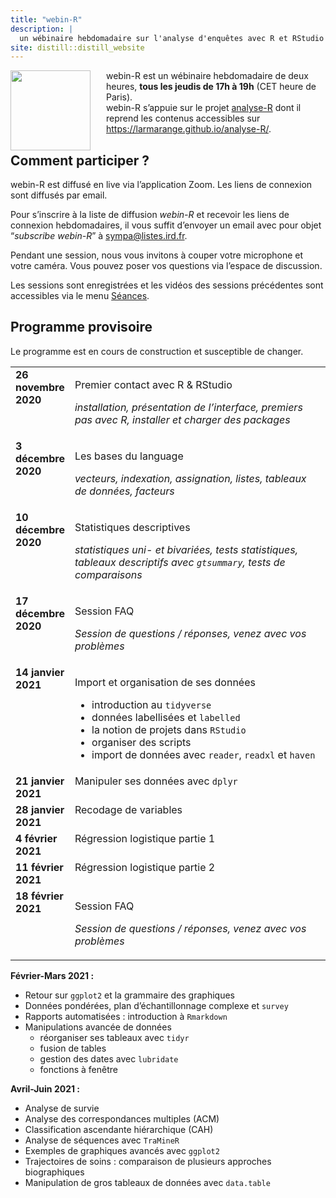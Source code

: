 ```yaml
---
title: "webin-R"
description: |
  un wébinaire hebdomadaire sur l'analyse d'enquêtes avec R et RStudio
site: distill::distill_website
---
```


![](images/webin-R.png){style="width: 128px; float:left; margin-right: 25px;"}
webin-R est un wébinaire hebdomadaire de deux heures, **tous les jeudis de 17h à 19h** (CET heure de Paris).<br />
webin-R s'appuie sur le projet [analyse-R](https://larmarange.github.io/analyse-R/) dont il reprend les contenus accessibles sur <https://larmarange.github.io/analyse-R/>.

## Comment participer ?

webin-R est diffusé en live via l'application Zoom. Les liens de connexion sont diffusés par email.

Pour s'inscrire à la liste de diffusion *webin-R* et recevoir les liens de connexion hebdomadaires, il vous suffit d'envoyer un email avec pour objet <q>*subscribe webin-R*</q> à [sympa\@listes.ird.fr](mailto:sympa@listes.ird.fr?subject=subscribe%20webin-R).

Pendant une session, nous vous invitons à couper votre microphone et votre caméra. Vous pouvez poser vos questions via l'espace de discussion.

Les sessions sont enregistrées et les vidéos des sessions précédentes sont accessibles via le menu [Séances](seances.html).

## Programme provisoire

Le programme est en cours de construction et susceptible de changer.

```{=html}
<style>
  td {vertical-align: top;}
</style>
```
+----------------------+--------------------------------------------------------------------------------------------------------------------+
| **26 novembre 2020** | Premier contact avec R & RStudio                                                                                   |
|                      |                                                                                                                    |
|                      | *installation, présentation de l'interface, premiers pas avec R, installer et charger des packages*                |
+----------------------+--------------------------------------------------------------------------------------------------------------------+
| **3 décembre 2020**  | Les bases du language                                                                                              |
|                      |                                                                                                                    |
|                      | *vecteurs, indexation, assignation, listes, tableaux de données, facteurs*                                         |
+----------------------+--------------------------------------------------------------------------------------------------------------------+
| **10 décembre 2020** | Statistiques descriptives                                                                                          |
|                      |                                                                                                                    |
|                      | *statistiques uni- et bivariées, tests statistiques, tableaux descriptifs avec `gtsummary`, tests de comparaisons* |
+----------------------+--------------------------------------------------------------------------------------------------------------------+
| **17 décembre 2020** | Session FAQ                                                                                                        |
|                      |                                                                                                                    |
|                      | *Session de questions / réponses, venez avec vos problèmes*                                                        |
+----------------------+--------------------------------------------------------------------------------------------------------------------+
| **14 janvier 2021**  | Import et organisation de ses données                                                                              |
|                      |                                                                                                                    |
|                      | -   introduction au `tidyverse`                                                                                    |
|                      | -   données labellisées et `labelled`                                                                              |
|                      | -   la notion de projets dans `RStudio`                                                                            |
|                      | -   organiser des scripts                                                                                          |
|                      | -   import de données avec `reader`, `readxl` et `haven`                                                           |
+----------------------+--------------------------------------------------------------------------------------------------------------------+
| **21 janvier 2021**  | Manipuler ses données avec `dplyr`                                                                                 |
+----------------------+--------------------------------------------------------------------------------------------------------------------+
| **28 janvier 2021**  | Recodage de variables                                                                                              |
+----------------------+--------------------------------------------------------------------------------------------------------------------+
| **4 février 2021**   | Régression logistique partie 1                                                                                     |
+----------------------+--------------------------------------------------------------------------------------------------------------------+
| **11 février 2021**  | Régression logistique partie 2                                                                                     |
+----------------------+--------------------------------------------------------------------------------------------------------------------+
| **18 février 2021**  | Session FAQ                                                                                                        |
|                      |                                                                                                                    |
|                      | *Session de questions / réponses, venez avec vos problèmes*                                                        |
+----------------------+--------------------------------------------------------------------------------------------------------------------+

**Février-Mars 2021 :**

-   Retour sur `ggplot2` et la grammaire des graphiques
-   Données pondérées, plan d'échantillonnage complexe et `survey`
-   Rapports automatisées : introduction à `Rmarkdown`
-   Manipulations avancée de données
    -   réorganiser ses tableaux avec `tidyr`
    -   fusion de tables
    -   gestion des dates avec `lubridate`
    -   fonctions à fenêtre
    
**Avril-Juin 2021 :**

-   Analyse de survie
-   Analyse des correspondances multiples (ACM)
-   Classification ascendante hiérarchique (CAH)
-   Analyse de séquences avec `TraMineR`
-   Exemples de graphiques avancés avec `ggplot2`
-   Trajectoires de soins : comparaison de plusieurs approches biographiques
-   Manipulation de gros tableaux de données avec `data.table`
